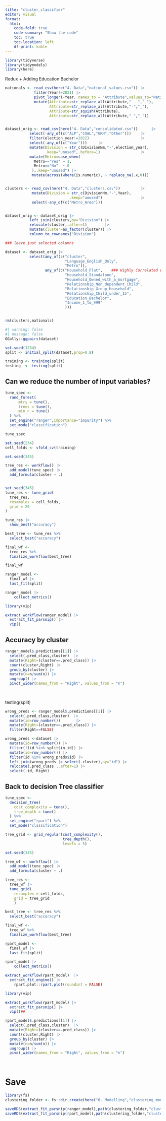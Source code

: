 ```yaml
---
title: "cluster_classifier"
editor: visual
format:
  html:
    code-fold: true
    code-summary: "Show the code"
    toc: true
    toc-location: left
    df-print: kable
---
```


```r
library(tidyverse)
library(tidymodels)
library(here)


```

Redux + Adding Education Bachelor

```r


nationals <- read_csv(here("4. Data","national_values.csv")) |>
             filter(Year!=2021) |>
             pivot_longer(-Year, names_to = "Attribute",values_to="National") |>
             mutate(Attribute=str_replace_all(Attribute," - ","_"),
                    Attribute=str_replace_all(Attribute,"-","_"),
                    Attribute=str_squish(Attribute),
                    Attribute=str_replace_all(Attribute," ","_"))


dataset_orig <- read_csv(here("4. Data","consolidated.csv"))      |>
           select(-any_of(c("ALP","COAL","GRN","Other")))    |>
           filter(election_year!=2022)                       |>
           select(-any_of(c("Year")))     |>
           mutate(Division = str_c(DivisionNm,"-",election_year),
                  .keep="unused",.before=1)                  |>
           mutate(Metro=case_when(
             Metro=="Yes" ~ 1,
             Metro=="No"  ~ 0
            ),.keep="unused") |>
            mutate(across(where(is.numeric), ~ replace_na(.x,0)))


clusters <- read_csv(here("4. Data","clusters.csv"))         |>
            mutate(Division = str_c(DivisionNm,"-",Year),
                             .keep="unused")                 |>
            select(-any_of(c("Metro_Area")))


dataset_orig <- dataset_orig |>
           left_join(clusters,by="Division") |>
           relocate(cluster,.after=1)        |>
           mutate(cluster=as_factor(cluster)) |>
           column_to_rownames("Division")

### leave just selected columns

dataset <- dataset_orig |>
           select(any_of(c("cluster",
                           "Language_English_Only", 
                           "Metro")),
                  any_of(c("Household_Flat",    ### Highly Correlated with Household Standalone
                           "Household_Standalone",
                           "Household_Owned_with_a_mortgage",
                           "Relationship_Non_dependent_Child",
                           "Relationship_Group_Household",
                           "Relationship_Child_under_15",
                           "Education_Bachelor", 
                           "Income_1_to_999"
                           )))


rm(clusters,nationals)

```

```r
#| warning: false
#| message: false
GGally::ggpairs(dataset)
```

```r
set.seed(1234)
split <- initial_split(dataset,prop=0.8)

training <- training(split) 
testing  <- testing(split)

```

## Can we reduce the number of input variables?

```r

tune_spec <- 
  rand_forest(
      mtry = tune(),
      trees = tune(),
      min_n = tune()
  ) %>% 
  set_engine("ranger",importance="impurity") %>% 
  set_mode("classification")

tune_spec
```

```r


set.seed(234)
cell_folds <- vfold_cv(training)

```

```r
set.seed(345)

tree_res <- workflow() |>
  add_model(tune_spec) |>
  add_formula(cluster ~ .)


set.seed(345)
tune_res <- tune_grid(
  tree_res,
  resamples = cell_folds,
  grid = 20
)


```

```r
tune_res |>
  show_best("accuracy")

```

```r
best_tree <- tune_res %>%
  select_best("accuracy")

final_wf <- 
  tree_res %>% 
  finalize_workflow(best_tree)

final_wf
```

```r

ranger_model <- 
  final_wf |>
  last_fit(split) 

ranger_model |>
    collect_metrics()
```

```r
library(vip)

extract_workflow(ranger_model) |>
  extract_fit_parsnip() |>
  vip()
```

## Accuracy by cluster

```r

ranger_model$.predictions[[1]] |>
  select(.pred_class,cluster)  |>
  mutate(Right=(cluster==.pred_class)) |>
  count(cluster,Right) |>
  group_by(cluster) |>
  mutate(n=n/sum(n)) |>
  ungroup() |>
  pivot_wider(names_from = "Right", values_from = "n")
  
 
```

testing(split)

```r
wrong_preds <- ranger_model$.predictions[[1]] |>
  select(.pred_class,cluster)  |>
  mutate(id=row_number())       |>
  mutate(Right=(cluster==.pred_class)) |>
  filter(Right==FALSE)

wrong_preds <-dataset |>
  mutate(id=row_number()) |>
  filter(!(id %in% split$in_id)) |>
  mutate(id=row_number()) |>
  filter(id %in% wrong_preds$id) |>
  left_join(wrong_preds |> select(-cluster),by="id") |>
  relocate(.pred_class ,.after=1) |>
  select(-id,-Right)

```

## Back to decision Tree classifier

```r

tune_spec <- 
  decision_tree(
    cost_complexity = tune(),
    tree_depth = tune()
  ) %>% 
  set_engine("rpart") %>% 
  set_mode("classification")

tree_grid <- grid_regular(cost_complexity(),
                          tree_depth(),
                          levels = 5)

set.seed(345)

tree_wf <- workflow() |>
  add_model(tune_spec) |>
  add_formula(cluster ~ .)

tree_res <- 
  tree_wf |>
  tune_grid(
    resamples = cell_folds,
    grid = tree_grid
    )

best_tree <- tree_res %>%
  select_best("accuracy")

final_wf <- 
  tree_wf %>% 
  finalize_workflow(best_tree)

rpart_model <- 
  final_wf |>
  last_fit(split) 

rpart_model |>
    collect_metrics()


```

```r
extract_workflow(rpart_model)  |>
  extract_fit_engine() |>
    rpart.plot::rpart.plot(roundint = FALSE)
```

```r
library(vip)

extract_workflow(rpart_model) |>
  extract_fit_parsnip() |>
  vip()##
```

```r

rpart_model$.predictions[[1]] |>
  select(.pred_class,cluster)  |>
  mutate(Right=(cluster==.pred_class)) |>
  count(cluster,Right) |>
  group_by(cluster) |>
  mutate(n=n/sum(n)) |>
  ungroup() |>
  pivot_wider(names_from = "Right", values_from = "n")
  
 
```

# Save

```r
library(fs)
clustering_folder <- fs::dir_create(here("6. Modelling","clustering_models"))

saveRDS(extract_fit_parsnip(ranger_model),path(clustering_folder,"clustering_ranger_redux_2.rds"))
saveRDS(extract_fit_parsnip(rpart_model),path(clustering_folder,"clustering_rpart_redux_2.rds"))


```

